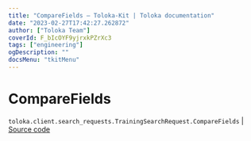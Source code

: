 ```yaml
---
title: "CompareFields — Toloka-Kit | Toloka documentation"
date: "2023-02-27T17:42:27.262872"
author: ["Toloka Team"]
coverId: F_bIcOYF9yjrxkPZrXc3
tags: ["engineering"]
ogDescription: ""
docsMenu: "tkitMenu"
---
```


# CompareFields
`toloka.client.search_requests.TrainingSearchRequest.CompareFields` | [Source code](https://github.com/Toloka/toloka-kit/blob/v1.1.4/src/client/search_requests.py#L295)